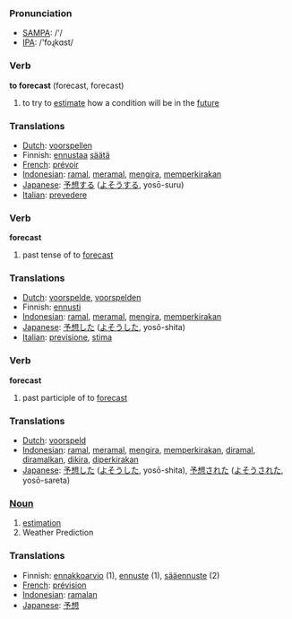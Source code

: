 === Pronunciation ===
*[[w:SAMPA|SAMPA]]: /'/
*[[w:IPA|IPA]]: /'foɻkɑst/

=== Verb ===

'''to forecast''' (forecast, forecast)

# to try to [[estimate]] how a condition will be in the [[future]]

=== Translations ===
*[[Dutch]]: [[voorspellen]]
*Finnish: [[ennustaa]] [[sää]]tä
*[[French]]: [[prévoir]]
*[[Indonesian]]: [[ramal]], [[ramal|meramal]], [[kira|mengira]], [[kira|memperkirakan]]
*[[Japanese]]: [[予想]]する ([[よそう]]する, yosō-suru)
*[[Italian]]: [[prevedere]]

=== Verb ===

'''forecast'''

# past tense of to [[forecast]]

=== Translations ===
*[[Dutch]]: [[voorspelde]], [[voorspelden]]
*Finnish: [[ennusti]]
*[[Indonesian]]: [[ramal]], [[ramal|meramal]], [[kira|mengira]], [[kira|memperkirakan]]
*[[Japanese]]: [[予想]]した ([[よそう]]した, yosō-shita)
*[[Italian]]: [[previsione]], [[stima]]

=== Verb ===

'''forecast'''

# past participle of to [[forecast]]

=== Translations ===
*[[Dutch]]: [[voorspeld]]
*[[Indonesian]]: [[ramal]], [[ramal|meramal]], [[kira|mengira]], [[kira|memperkirakan]], [[ramal|diramal]], [[ramal|diramalkan]], [[kira|dikira]], [[kira|diperkirakan]]
*[[Japanese]]: [[予想]]した ([[よそう]]した, yosō-shita), [[予想]]された ([[よそう]]された, yosō-sareta)

===[[Noun]]===

# [[estimation]]
# Weather Prediction

===Translations===
*Finnish: [[ennakkoarvio]] (1), [[ennuste]] (1), [[sääennuste]] (2)
*[[French]]: [[prévision]]
*[[Indonesian]]: [[ramal|ramalan]]
*[[Japanese]]: [[予想]]